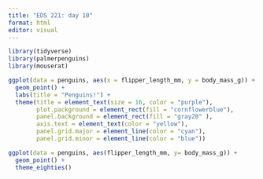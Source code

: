 ```yaml
---
title: "EDS 221: day 10"
format: html
editor: visual
---
```


```r
library(tidyverse)
library(palmerpenguins)
library(mouserat)
```

```r
ggplot(data = penguins, aes(x = flipper_length_mm, y = body_mass_g)) +
  geom_point() +
  labs(title = "Penguins!") +
  theme(title = element_text(size = 16, color = "purple"),
        plot.packground = element_rect(fill = "cornflowerblue"),
        panel.background = element_rect(fill = "gray20" ), 
        axis.text = element_text(color = "yellow"),
        panel.grid.major = element_line(color = "cyan"),
        panel.grid.minor = element_line(color = "blue"))
```

```r
ggplot(data = penguins, aes(flipper_length_mm, y= body_mass_g)) +
  geom_point() +
  theme_eighties()
```



